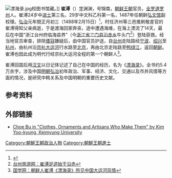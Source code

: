 {{Infobox Korean name
|hangul=최부
|hanja=崔溥
|rr=Choe Bu
|mr=Ch'oe Pu
|hangulho=금남
|hanjaho=錦南
|rrho=Geumnam
|mrho=Kŭmnam
}}
[[File:漂海录.jpg|thumb]]校图书馆藏。]]
'''崔溥'''（{{bd|1454年||1504年|}}）[[表字|字]]渊渊，号锦南，[[朝鲜王朝|朝鲜王朝]]官员，[[全罗道|全罗道]][[罗州|罗州]]人。崔溥24岁中[[进士|进士]]第三名，29岁中文科乙科第一名，1487年任朝鲜[[弘文馆|弘文馆]]副校理。[[弘治_(明朝)|弘治]]元年閏正月初三（1488年2月15日）<ref>{{Cite web |url=http://gushi.tw/archives/11187 |title=漂流到中國：一個朝鮮文人在浙江的歷險與驚魂 |access-date=2015-08-23 |archive-url=https://web.archive.org/web/20150824180138/http://gushi.tw/archives/11187 |archive-date=2015-08-24 |dead-url=yes }}</ref>，时任济州等三邑推刷敬差官的崔溥得知父亲病逝，于是渡海回家奔丧，途中遭遇海难，在海上漂流了14天，最后在中国“浙江台州府临海县界”（今[[浙江省|浙江省]][[三门县|三门县]][[沿赤乡|沿赤乡]]牛头门<ref>[http://www.eutz.cn/Shownews.asp?ArticleID=248 台州旅游网：崔溥足迹始于沿赤]{{dead link|date=2017年12月 |bot=InternetArchiveBot |fix-attempted=yes }}</ref>）登陆获救。经当地官员审查，排除[[倭寇|倭寇]]嫌疑后，由中国官员护送，自[[台州|台州]]走陆路经[[宁波|宁波]]、[[绍兴|绍兴]]至[[杭州|杭州]]，由杭州沿[[京杭大运河|京杭大运河]]行水路至[[北京|北京]]，再由北京走陆路至[[鸭绿江|鸭绿江]]，返回[[朝鲜|朝鲜]]。崔溥也因此成为明代行经京杭大运河全程的第一个朝鲜人<ref>[http://economy.guoxue.com/article.php/19711 国学网：朝鲜人崔溥《漂海录》所见中国大运河风情]{{dead link|date=2017年12月 |bot=InternetArchiveBot |fix-attempted=yes }}</ref>。

崔溥回国后用[[汉文|汉文]]以日记体记述了自己在中国的经历，名为《[[s:漂海錄|漂海录]]》。全书约5.4万余字，涉及中国[[明朝|明朝]][[弘治|弘治]]初年政治、军事、经济、文化、交通以及市井风情等方面的情况，是研究中韩关系及中国明朝的重要历史文献。

==参考资料==
{{reflist}}
==外部链接==
*[http://eng.actakoreana.org/clickkorea/text/13-Clothing/13-95aut-ornaments.html Choe Bu in "Clothes, Ornaments and Artisans Who Make Them" by Kim Yoo-kyung, Keimyung University]{{dead link|date=2017年12月 |bot=InternetArchiveBot |fix-attempted=yes }}
[[Category:朝鮮王朝政治人物|Category:朝鮮王朝政治人物]]
[[Category:朝鮮王朝進士|Category:朝鮮王朝進士]]